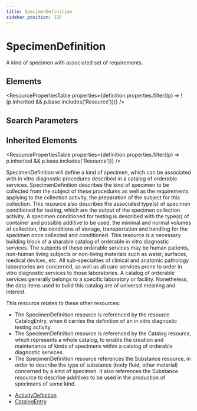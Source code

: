 ```yaml
---
title: SpecimenDefinition
sidebar_position: 126
---
```



# SpecimenDefinition

A kind of specimen with associated set of requirements.

<Tabs queryString="section">
  <TabItem value="schema" label="Schema" default>

## Elements

<ResourcePropertiesTable
  properties={definition.properties.filter((p) => !(p.inherited && p.base.includes('Resource')))}
/>

## Search Parameters

<SearchParamsTable searchParams={definition.searchParameters} />

## Inherited Elements

<ResourcePropertiesTable properties={definition.properties.filter((p) => p.inherited && p.base.includes('Resource'))} />

  </TabItem>
  <TabItem value="usage" label="Usage">
<div> <a name="bnc"> </a> <p> <Link to="/docs/api/fhir/resources/specimendefinition">SpecimenDefinition</Link> will define a kind of specimen, which can be associated with in vitro diagnostic procedures described in a catalog of orderable services. <Link to="/docs/api/fhir/resources/specimendefinition">SpecimenDefinition</Link> describes the kind of specimen to be collected from the subject of these procedures as well as the requirements applying to the collection activity, the preparation of the subject for this collection. This resource also describes the associated type(s) of specimen conditioned for testing, which are the output of the specimen collection activity. A specimen conditioned for testing is described with the type(s) of container and possible additive to be used, the minimal and normal volumes of collection, the conditions of storage, transportation and handling for the specimen once collected and conditioned. This resource is a necessary building block of a sharable catalog of orderable in vitro diagnostic services. The subjects of these orderable services may be human patients, non-human living subjects or non-living materials such as water, surfaces, medical devices, etc. All sub-specialties of clinical and anatomic pathology laboratories are concerned, as well as all care services prone to order in vitro diagnostic services to those laboratories. A catalog of orderable services generally belongs to a specific laboratory or facility. Nonetheless, the data items used to build this catalog are of universal meaning and interest.    </p> </div>
  </TabItem>
  <TabItem value="relationships" label="Relationships">
<div> <p> This resource relates to these other resources: </p> <ul> <li>The <Link to="/docs/api/fhir/resources/specimendefinition">SpecimenDefinition</Link> resource is referenced by the resource <Link to="/docs/api/fhir/resources/catalogentry">CatalogEntry</Link>, when it carries the definition of an in vitro diagnostic testing activity. </li> <li>The <Link to="/docs/api/fhir/resources/specimendefinition">SpecimenDefinition</Link> resource is referenced by the Catalog resource, which represents a whole catalog, to enable the creation and maintenance of kinds of specimens within a catalog of orderable diagnostic services. </li> <li>The <Link to="/docs/api/fhir/resources/specimendefinition">SpecimenDefinition</Link> resource references the <Link to="/docs/api/fhir/resources/substance">Substance</Link> resource, in order to describe the type of substance (body fluid, other material) concerned by a kind of specimen. It also references the <Link to="/docs/api/fhir/resources/substance">Substance</Link> resource to describe additives to be used in the production of specimens of some kind. </li> </ul> </div>
  </TabItem>

  <TabItem value="referencedBy" label="Referenced By">
<ul><li><a href="/docs/api/fhir/resources/activitydefinition">ActivityDefinition</a></li>
<li><a href="/docs/api/fhir/resources/catalogentry">CatalogEntry</a></li></ul>
  </TabItem>
</Tabs>
